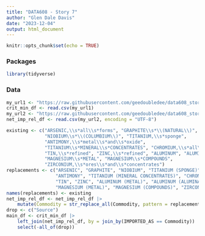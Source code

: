 ```yaml
---
title: "DATA608 - Story 7"
author: "Glen Dale Davis"
date: "2023-12-04"
output: html_document
---
```


```r
knitr::opts_chunk$set(echo = TRUE)
```

### Packages

```r
library(tidyverse)

```

### Data

```r
my_url1 <- "https://raw.githubusercontent.com/geedoubledee/data608_story7/main/data/critical_minerals.csv"
crit_min_df <- read.csv(my_url1)
my_url2 <- "https://raw.githubusercontent.com/geedoubledee/data608_story7/main/data/MCS2023_Fig2_Net_Import_Reliance.csv"
net_imp_rel_df <- read.csv(my_url2, encoding = "UTF-8")

```

```r
existing <- c("ARSENIC,\\s*all\\s*forms", "GRAPHITE\\s*\\(NATURAL\\)",
              "NIOBIUM\\s*\\(COLUMBIUM\\)", "TITANIUM,\\s*sponge",
              "ANTIMONY,\\s*metal\\s*and\\s*oxide",
              "TITANIUM\\s*MINERAL\\s*CONCENTRATES", "CHROMIUM,\\s*all\\s*forms ",
              "TIN,\\s*refined", "ZINC,\\s*refined", "ALUMINUM", "ALUMINA",
              "MAGNESIUM\\s*METAL", "MAGNESIUM\\s*COMPOUNDS",
              "ZIRCONIUM,\\s*ores\\s*and\\s*concentrates")
replacements <- c("ARSENIC", "GRAPHITE", "NIOBIUM", "TITANIUM (SPONGE)",
                  "ANTIMONY", "TITANIUM (MINERAL CONCENTRATES)", "CHROMIUM",
                  "TIN", "ZINC", "ALUMINUM (METAL)", "ALUMINUM (ALUMINA)",
                  "MAGNESIUM (METAL)", "MAGNESIUM (COMPOUNDS)", "ZIRCONIUM")
names(replacements) <- existing
net_imp_rel_df <- net_imp_rel_df |>
    mutate(Commodity = str_replace_all(Commodity, pattern = replacements))
drop <- c("Source")
main_df <- crit_min_df |>
    left_join(net_imp_rel_df, by = join_by(IMPORTED_AS == Commodity)) |>
    select(-all_of(drop))

```

